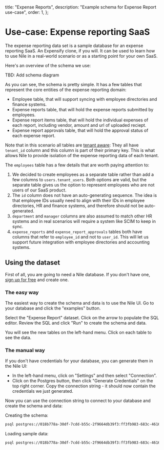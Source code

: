   title: "Expense Reports",
  description: "Example schema for Expense Report use-case",
  order: 1,
};

# Use-case: Expense reporting SaaS

The expense reporting data set is a sample database for an expense reporting SaaS. An Expensify clone, if you will. 
It can be used to learn how to use Nile in a real-world scenario or as a starting point for your own SaaS.

Here's an overview of the schema we use:

TBD: Add schema diagram

As you can see, the schema is pretty simple. It has a few tables that represent the core entities of the expense reporting domain:

- Employee table, that will support syncing with employee directories and finance systems.
- Expense reports table, that will hold the expense reports submitted by employees.
- Expense report items table, that will hold the individual expenses of each report, including vendor, amount and url of uploaded reciept.
- Expense report approvals table, that will hold the approval status of each expense report.

Note that in this scenario all tables are [tenant aware](https://www.thenile.dev/docs/tenant-isolation): They all have `tenant_id` column and this column is part of their primary key. This is what allows Nile to provide isolation of the expense reporting data of each tenant.

The `employees` table has a few details that are worth paying attention to:

1. We decided to create employees as a separate table rather than add a few columns to `users.tenant_users`.
Both options are valid, but the separate table gives us the option to represent employees who are not users of our SaaS product.
1. The `id` column does not have an auto-generating sequence. The idea is that employee IDs usually need to align with their IDs in employee directories, HR and finance systems, and therefore should not be auto-generated.
2. `department` and `manager` columns are also assumed to match other HR systems and in real scenarios will require a system like SCIM to keep in sync.
3. `expense_reports` and `expense_report_approvals` tables both have columns that refer to `employee_id` and not to `user_id`. This will let us support future integration with employee directories and accounting systems.

## Using the dataset

First of all, you are going to need a Nile database. If you don't have one, [sign up for free](https://thenile.dev) and create one.

### The easy way

The easiest way to create the schema and data is to use the Nile UI. Go to your database and click the "examples" button.

Select the "Expense Report" dataset. Click on the arrow to populate the SQL editor. Review the SQL and click "Run" to create the schema and data.

You will see the new tables on the left-hand menu. Click on each table to see the data.

### The manual way

If you don't have credentials for your database, you can generate them in the Nile UI:

- In the left-hand menu, click on "Settings" and then select "Connection". 
- Click on the Postgres button, then click "Generate Credentials" on the top right corner. Copy the connection string - it should now contain the credentials we just generated.

Now you can use the connection string to connect to your database and create the schema and data:

Creating the schema:

```bash
psql postgres://018b778a-30df-7cdd-b55c-2f9664db39f3:ff3fb983-683c-4616-bbbc-519d8ddbbce5@db.thenile.dev:5432/gwen_db < schema.sql
```

Loading sample data:

```bash
psql postgres://018b778a-30df-7cdd-b55c-2f9664db39f3:ff3fb983-683c-4616-bbbc-519d8ddbbce5@db.thenile.dev:5432/gwen_db < seed.sql
```
